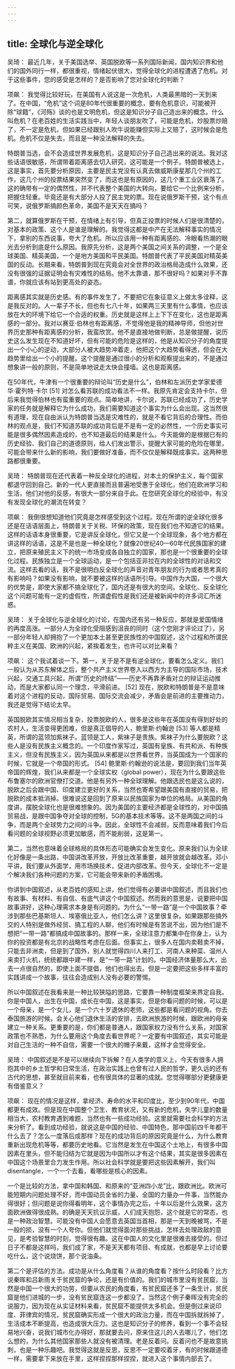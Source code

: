 ```yaml
---
---
---
```

title: 全球化与逆全球化
---




吴琦： 最近几年，关于美国选举、英国脱欧等一系列国际新闻，国内知识界和他们的国外同行一样，都很重视，情绪起伏很大，觉得全球化的进程遭遇了危机。对于这些事件，您的感受是怎样的？是否影响了您对全球化的判断？

项飙： 我觉得比较好玩，在美国有人说这是一次危机，人类最黑暗的一天到来了。在中国，“危机”这个词是80年代很重要的概念，要有危机意识，可能被开除“球籍”，《河殇》谈的也是文明危机，但这是知识分子自己造出来的概念。什么叫危机？在老百姓的生活实践当中，年轻人谈朋友吹了，可能是危机，炒股票炒赔了，不一定是危机，但如果已经跟别人吹牛说能赚但实际上又赔了，这时候会是危机。危机不仅是失去，而且是一种没法解释的失去。

特朗普当选，会不会造成世界发展危机，这是知识分子自己造出来的说法。我对这些话语很敏感，所谓带着距离感去切入研究，这可能是一个例子。特朗普被选上，这是事实，首先要分析原因，主要是民主党没有认真去做威斯康星那几个州的工作，这几个州的投票结果突然变了，而这也是有原因的，这几个重工业区衰落了。这的确带有一定的偶然性，并不代表整个美国的大转向，要给它一个比例来分析，把握住轻重。毕竟还是有大部分人投了民主党的票。现在说俄罗斯干预，这个有点可笑，说俄罗斯搞颜色革命，美国不是天天在搞吗？

第二，就算俄罗斯在干预，在情绪上有引导，但真正投票的时候人们是很清楚的，对基本的政策、这个人是谁是理解的。我觉得这都是中产在无法解释事实的情况下，拿别的东西说事，夸大了危机。所以应该用一种有距离感的、冷眼看热潮的眼光去分析到底是什么原因。我原先分析，这是两个美国之间关系的调整，一个是全球美国、精英美国，一个是地方美国和平民美国。特朗普代表了平民美国对精英美国的反动。长期来看，特朗普到现在究竟会对全世界的政治格局造成什么效果，还没有很强的证据证明会有灾难性的结局。他不太靠谱，那不很好吗？如果对手不靠谱，你就应该有站到更高处的姿态。

距离感其实就是历史感。有的事件发生了，不要把它在象征意义上做太多诠释，这是我反对的。人一辈子不长，但也有七八十年，如果两三天里有什么事情，也应该放在大的环境下给它一个合适的权重。历史就是这样上上下下在变化，这也是距离感的一部分。我对以赛亚·伯林也有距离感，不觉得他是我的精神导师，但他对世界历史那种有距离感的分析，我蛮欣赏。他不是直接地做判断，总是做提醒，说历史这么发生现在不知道好坏，但有可能的危险是这样的，他是从知识分子的角度提出一个小心的逆动，大部分人被大趋势冲着走，他把这个大趋势看得透，但会在大趋势里给出一个小的提醒。这个提醒是通过很小的分析和观察提出来的，不是通过想象讲一般的原则，不是简单地说走太快会撞墙。这也是距离感。

在50年代，牛津有一个很重要的辩论叫“历史是什么”，伯林和左派历史学家爱德华·霍列特·卡尔 [51] 对怎么看苏联的成功看法不一样。我原先肯定会支持卡尔，但后来我觉得伯林也有蛮重要的观点。简单地讲，卡尔说，苏联已经成功了，历史学家的任务就是解释它为什么成功，我们需要知道这个事实为什么会出现。这当然很有道理，现在自由派认为特朗普当选是灾难性的，就是不看它背后的合理性。而伯林的观点是，我们不知道苏联的成功背后是不是有一定的必然性，一个历史事实可能是很多偶然因素造成的，也不知道最后的结果是什么。今天能做的是根据已有的历史经验、我们自己的道德原则，给人们发出警示，提醒大家可能的危险在哪里，可能会带来什么新的影响，我们要做好准备，而不仅仅是解释既成事实。这两种思路都很重要。

吴琦： 特朗普现在还代表着一种反全球化的进程，对本土的保护主义，每个国家都退守回到自己。新的一代人更直接而且普遍地受惠于全球化，他们在欧洲学习和生活，他们对他的反感，有很大一部分来自于此。在您研究全球化的经验中，有没有发现全球化的潮流在转变？

项飙： 我倒很想知道他们究竟是怎样感受到这个过程。现在所谓的逆全球化很多还是在话语层面上，特朗普关于关税、环保的政策，现在我们也不知道它的结果。这样的话语本身很重要，它是讲反全球化，但它又是一个全球现象，各个地方都在讲这样的话语，这是不是也是一种全球化？就像20世纪40—60年代民族国家的建立，把原来殖民主义下的统一市场变成各自独立的国家，那也是一个很重要的全球化过程。民族独立是一个全球运动，是一个包括亚非拉在内的全球性的对话和交流。这样去看的话，我不是很明白反全球化的声音对青年朋友的行为或者思考真的有影响吗？如果没有影响，就不要被这样的话语所引导。中国作为大国，一个很大的优势是，即使大家都不搞全球化了，国内还是有很大的空间。全球化、反全球化这个问题可能有一定的虚假性，所谓虚假性是我们还是被新闻中的许多词汇所迷惑。

吴琦： 关于全球化与逆全球化的讨论，在国内还有另一种反应，那就是爱国情绪的再度高涨。一部分人为全球化受阻感到沮丧的同时（这个您刚才评论过了），另一部分年轻人却拥抱了一个更加本土甚至更民族性的中国叙述，这个过程和所谓民粹主义在美国、欧洲的兴起，紧挨着发生，也许可以对比来看？

项飙： 这个我试着谈一下。第一，关于是不是有逆全球化，要看怎么定义。我们一般认为从苏东解体之后，整个共产主义世界卷入以西方为主导的国际市场，技术兴起，交通工具兴起，所谓“历史的终结”——历史不再靠矛盾对立的辩证运动推动，而是大家都认同一个理念，平滑前进。 [52] 现在，脱欧和特朗普是不是意味着对这个进程的反动，国际贸易、国际交流会减少，矛盾会是前进的主要推动力，我还是觉得下结论太早。

英国脱欧其实情况相当复杂，投票脱欧的人，很多是这些年在英国没有得到好处的农村人，生活变得更困难，但是真正倡导的人，鲍里斯·约翰逊 [53] 等人都是精英，所谓的蓝领加紫袜子。蓝领是工人，紫袜子是贵族。紫袜子为什么要脱欧？这些人是没有民族主义概念的。一个印度作家写过，英国有皇族、有共和派、有种族主义，但没有民族主义，因为英国从来都是以世界看世界，当英国成为一个国家的时候，它就是一个帝国的形式。 [54] 鲍里斯·约翰逊的说法是，要回到我们当年英帝国的辉煌，我们从来都是一个全球实权（global power），现在为什么要跟这些布鲁塞尔的欧洲官僚打交道。他是有另外一种全球理解。他跟选民也是这么说的，脱欧之后会跟中国、印度建立更好的关系，当然也寄希望跟美国有直接的贸易，把脱欧的成本抵消掉。很难说这是回到了原来以民族国家为单位的格局。从美国的角度讲，摆脱全球化也是很难想象的。因为美国的主要经济都是全球性的，对中国搞贸易战，是跟中国争夺对全球的控制，5G的基本技术等等。这不是两国之间的斗争，而是两个全球势力之间的斗争。因此，全球性不会减弱，反而意味着我们今后看问题的全球视野必须更加敏感，而不能削弱，这是第一。

第二，当然也意味着全球格局的具体形态可能确实会发生变化。原来我们认为全球化好像是一条出路，中国讲改革开放，开放比改革重要，越开放就会越改革。邓小平讲，我们要从外面学，用市场换技术，促进内部改革。但今天，全球化不一定是个解决我们各种问题的方案，它可能会带来新的矛盾困境。

你讲到中国叙述，从老百姓的感知上讲，他们觉得有必要讲中国叙述，而且我们也有故事、有材料、有自信、有底气讲这个中国叙述。然而我的意思是，说要把中国故事讲好，这种心理需求本身是有问题的。为什么“一带一路”是一个中国故事？牵涉到那些巴基斯坦人、埃塞俄比亚人，他们怎么讲？这里很复杂。如果跟那些搞外交的人特别是做外经贸、搞工程的人聊，他们有时候是有苦说不出，因为他们是不想把“一带一路”都搞成中国故事的。那样一来，全球注意力都集中在你身上，认为你的投资都是有北京的战略性考虑在后面。但事实上，很多人在国内卖鞋卖不掉，只能去非洲卖，但是到了国外，别人就觉得四川人来打工、河南人来种菜、温州人来卖打火机，统统都跟中建一样，是“一带一路”计划的。中国经济体量那么大，出去一点很自然的，即使上面不提倡，他们也得出去。但是一定要把这些多样丰富的实践讲成一个故事，往往会造成别人没有必要的警惕。

所以中国叙述在我看来是一种比较狭隘的思路，它要靠一种制度框架来界定自我。你是中国人，出生在中国，成长在中国，这是事实，但是你看问题的时候，可以是一个母亲，是一个女儿，是一个六十岁退休的老师，这些都是看问题的视角。你去泰国旅游的时候，会关心他们退休生活的安排，去欧洲旅游的时候，跟欧洲的母亲建立一种关系。更重要的是，你们都是普通人，跟国家权力没有什么关系，对国家政策也不熟悉，为什么要用这个角度去看世界呢？一定要有中国叙述，其实可能是对自己生活的一种不自信，需要一个很大的帽子来戴，这样才会觉得安全。

吴琦： 中国叙述是不是可以继续向下拆解？在人类学的意义上，今天有很多人拥抱其中的乡土哲学和日常生活，在政治实践上也曾有过人民的哲学，更久远的还有古代的思想，甚至就目前来看，也有很具体的显著的成就。您觉得哪部分更健康更有借鉴意义？

项飙： 现在的情况是这样，拿经济、寿命的水平和印度比，至少到90年代，中国都更有成效。但是现在中国整个卫生、教育状况，又有新的危机，失学儿童的数量相当大，农村教育遇到难题，当然也有一些成功经验。这里就需要社会科学的方法来分析了。看到成功经验，就说这是中国的经验、中国特色，那中国前四千年都干什么去了？怎么一度落后成那样？现在的成功背后的原因究竟是什么，为什么教育重新出现危机等等，都要历史地看。它当然是发生在中国这个土地上，有很多中国因素在里头，但不能归结为它就是因为中国所以才有这个结果，其实是很多因素在中国这个场景里合力发生作用。所以社会科学就是要把这些因素解开，我们叫disentangle，一个一个去看，看哪些是核心的因素。

一个是比较的方法，拿中国和韩国、和原来的“亚洲四小龙”比，跟欧洲比。欧洲可能短期内问题处理不好，而中国动员全省的力量、全国的力量办一件事，当然能办得很好；但问题是说你得看明年，这个事情办完之后，十年以后是什么效果，这方面欧洲做得很成熟。的确是天天抗议示威，人们成天抱怨，这个就是它的常态，也是一种政治智慧。可能没有中国人会愿意去英国当首相，那是一天到晚被骂，不是一般的损，没有一个人夸你。但他们就觉得面对那些挑战，怎样去处理政敌的意见，是考验智慧的时刻，觉得很有趣。这在中国人的文化里是很难去接受的。但过日子不都是这样吗，我们成了家，不是天天都有项目、有成就，也都是早上讨论要吃什么，这个说烧饼，那个说油条。

第二个是评估的方法。成功是从什么角度看？从谁的角度看？按什么时段看？比方说秦晖和吕新雨关于贫民窟的争论，还是有价值的。我们的城市里没有贫民窟，当然是中国一个很大的功劳，但要从农民的角度看，有贫民窟还多了一条生计，贫民窟是他们进城的一步，没有贫民窟连这一步都没了。当然这个例子秦晖没有完全的说服力，因为现在从实证材料来看，贫民窟不能提供太多机会。但是倒过来说印度、菲律宾的情况，贫民窟确实形成一个很大的政治力量，而在中国拆就拆掉了，生活成本不断提高，也造成很大压力。这也是知识分子的修养，看到一个事不会轻易地兴奋，说我们城市化办得好，那就要去问，原来住这儿的人去哪儿了，他们怎么想的，为什么其他国家那些人就没有被清理。老是反着问。反着问也不是故意挑刺，也是一种乐趣吧。我觉得这就是反思，反思不一定要咬着牙，有的时候跟道德一样，需要拿下来放在手里，这样捏捏那样捏捏，就进入这个事情内部去了。